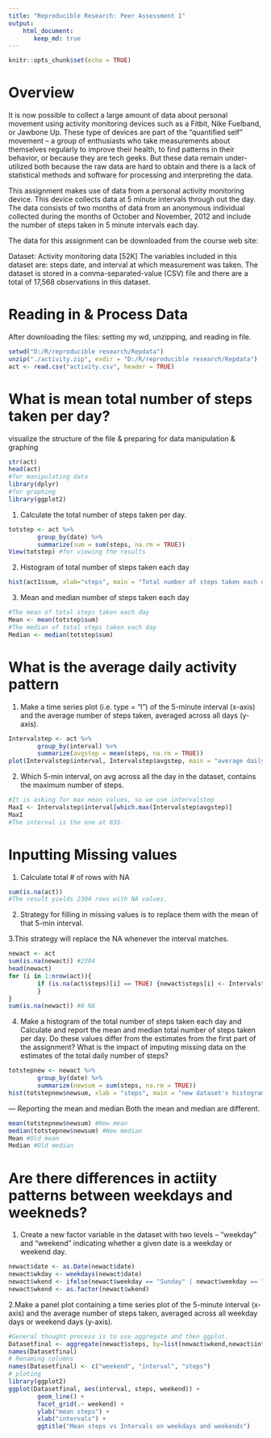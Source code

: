 ```yaml
---
title: "Reproducible Research: Peer Assessment 1"
output: 
    html_document: 
       keep_md: true
---
```


```r
knitr::opts_chunk$set(echo = TRUE)
```

Overview
===
It is now possible to collect a large amount of data about personal movement using activity monitoring devices such as a Fitbit, Nike Fuelband, or Jawbone Up. These type of devices are part of the “quantified self” movement – a group of enthusiasts who take measurements about themselves regularly to improve their health, to find patterns in their behavior, or because they are tech geeks. But these data remain under-utilized both because the raw data are hard to obtain and there is a lack of statistical methods and software for processing and interpreting the data.

This assignment makes use of data from a personal activity monitoring device. This device collects data at 5 minute intervals through out the day. The data consists of two months of data from an anonymous individual collected during the months of October and November, 2012 and include the number of steps taken in 5 minute intervals each day.

The data for this assignment can be downloaded from the course web site:

Dataset: Activity monitoring data [52K]
The variables included in this dataset are: steps date, and interval at which measurement was taken. The dataset is stored in a comma-separated-value (CSV) file and there are a total of 17,568 observations in this dataset.

Reading in & Process Data 
===
After downloading the files: setting my wd, unzipping, and reading in file. 
```r
setwd("D:/R/reproducible research/Repdata")
unzip("./activity.zip", exdir = "D:/R/reproducible research/Repdata")
act <- read.csv("activity.csv", header = TRUE)
```

What is mean total number of steps taken per day?
===
visualize the structure of the file & preparing for data manipulation & graphing
```r
str(act)
head(act)
#for manipulating data
library(dplyr)
#for graphing
library(ggplot2)
```

1. Calculate the total number of steps taken per day.

```r
totstep <- act %>%
        group_by(date) %>%
        summarize(sum = sum(steps, na.rm = TRUE))
View(totstep) #for viewing the results
```
2. Histogram of total number of steps taken each day
```r
hist(act1$sum, xlab="steps", main = "Total number of steps taken each day")
```

3. Mean and median number of steps taken each day
```r
#The mean of total steps taken each day
Mean <- mean(totstep$sum)
#The median of total steps taken each day
Median <- median(totstep$sum)
```

What is the average daily activity pattern
===
1. Make a time series plot (i.e. type = "l") of the 5-minute interval (x-axis) and the average number of steps taken, averaged across all days (y-axis).
```r
Intervalstep <- act %>%
        group_by(interval) %>%
        summarize(avgstep = mean(steps, na.rm = TRUE))
plot(Intervalstep$interval, Intervalstep$avgstep, main = "average daily activity pattern", xlab = "Interval", ylab = "Mean steps", type="l")
```
2. Which 5-min interval, on avg across all the day in the dataset, contains the maximum number of steps.
```r
#It is asking for max mean values, so we use intervalstep 
MaxI <- Intervalstep$interval[which.max(Intervalstep$avgstep)]
MaxI
#The interval is the one at 835.
```
Inputting Missing values
===
1. Calculate total # of rows with NA
```r
sum(is.na(act))
#The result yields 2304 rows with NA values. 
```
2. Strategy for filling in missing values is to replace them with the mean of that 5-min interval. 

3.This strategy will replace the NA whenever the interval matches. 
```r
newact <- act
sum(is.na(newact)) #2304
head(newact)
for (i in 1:nrow(act)){
        if (is.na(act$steps)[i] == TRUE) {newact$steps[i] <- Intervalstep$avgstep[Intervalstep$interval == newact$interval[i]]
        }
}
sum(is.na(newact)) #0 NA
```
4. Make a histogram of the total number of steps taken each day and Calculate and report the mean and median total number of steps taken per day. Do these values differ from the estimates from the first part of the assignment? What is the impact of imputing missing data on the estimates of the total daily number of steps?
```r
totstepnew <- newact %>%
        group_by(date) %>%
        summarize(newsum = sum(steps, na.rm = TRUE))
hist(totstepnew$newsum, xlab = "steps", main = "new dataset's histogram")
```
--- Reporting the mean and median
Both the mean and median are different.
```r
mean(totstepnew$newsum) #New mean
median(totstepnew$newsum) #New median 
Mean #Old mean
Median #Old median
```
Are there differences in actiity patterns between weekdays and weekneds? 
===
1. Create a new factor variable in the dataset with two levels – “weekday” and “weekend” indicating whether a given date is a weekday or weekend day.
```r
newact$date <- as.Date(newact$date)
newact$wkday <- weekdays(newact$date)
newact$wkend <- ifelse(newact$weekday == "Sunday" | newact$weekday == "Saturday", "Weekend", "Weekday")
newact$wkend <- as.factor(newact$wkend)
```
2.Make a panel plot containing a time series plot  of the 5-minute interval (x-axis) and the average number of steps taken, averaged across all weekday days or weekend days (y-axis). 
```r
#General thought process is to use aggregate and then ggplot. 
Datasetfinal <- aggregate(newact$steps, by=list(newact$wkend,newact$interval ), mean)
names(Datasetfinal)
# Renaming columns
names(Datasetfinal) <- c("weekend", "interval", "steps")
# ploting 
library(ggplot2)
ggplot(Datasetfinal, aes(interval, steps, weekend)) +
        geom_line() +
        facet_grid(.~ weekend) +
        ylab("mean steps") +
        xlab("intervals") +
        ggtitle("Mean steps vs Intervals on weekdays and weekends")
```




